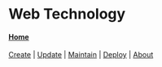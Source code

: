 # Web Technology

#### [Home](/)  
[Create](/) | [Update](/) | [Maintain](/) | [Deploy](/) | [About](/)


